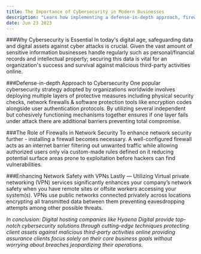 ```yaml
---
title: The Importance of Cybersecurity in Modern Businesses
description: "Learn how implementing a defense-in-depth approach, firewalls, and virtual private networks can enhance cybersecurity in modern businesses."
date: Jun 23 2023
---
```


###Why Cybersecurity is Essential
In today's digital age, safeguarding data and digital assets against cyber attacks is crucial. Given the vast amount of sensitive information businesses handle regularly such as personal/financial records and intellectual property; securing this data is vital for an organization's success and survival against malicious third-party activities online.

###Defense-in-depth Approach to Cybersecurity
One popular cybersecurity strategy adopted by organizations worldwide involves deploying multiple layers of protective measures including physical security checks, network firewalls & software protection tools like encryption codes alongside user authentication protocols. By utilizing several independent but cohesively functioning mechanisms together ensures if one layer fails under attack there are additional barriers preventing total compromise.

###The Role of Firewalls in Network Security
To enhance network security further - installing a firewall becomes necessary. A well-configured firewall acts as an internet barrier filtering out unwanted traffic while allowing authorized users only via custom-made rules defined on it reducing potential surface areas prone to exploitation before hackers can find vulnerabilities.

###Enhancing Network Safety with VPNs
Lastly — Utilizing Virtual private networking (VPN) services significantly enhances your company’s network safety when you have remote sites or offsite workers accessing your system(s). VPNs use public networks connected privately across locations encrypting all transmitted data between them preventing eavesdropping attempts among other possible threats.

*In conclusion: Digital hosting companies like Hyaena Digital provide top-notch cybersecurity solutions through cutting-edge techniques protecting client assets against malicious third-party activities online providing assurance clients focus solely on their core business goals without worrying about breaches jeopardizing their operations.*
